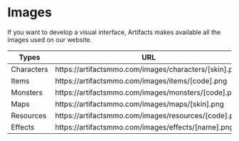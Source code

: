 # Images   

If you want to develop a visual interface, Artifacts makes available all the images used on our website.
 
| Types      | URL                                                         |
| ---------- | ----------------------------------------------------------- |
| Characters | https\://artifactsmmo.com/images/characters/\[skin].png |
| Items      | https\://artifactsmmo.com/images/items/\[code].png      |
| Monsters   | https\://artifactsmmo.com/images/monsters/\[code].png   |
| Maps       | https\://artifactsmmo.com/images/maps/\[skin].png       |
| Resources | https\://artifactsmmo.com/images/resources/\[code].png | 
| Effects | https\://artifactsmmo.com/images/effects/\[name].png | 

 